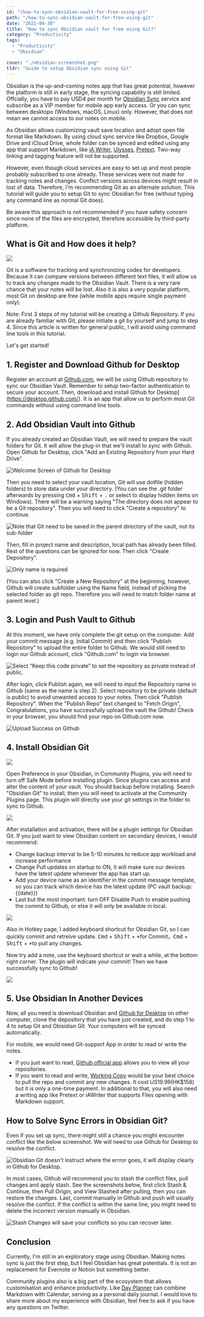 ```yaml
---
id: "/how-to-sync-obsidian-vault-for-free-using-git"
path: "/how-to-sync-obsidian-vault-for-free-using-git"
date: "2021-04-30"
title: "How to sync Obsidian vault for free using Git?"
category: "Productivity"
tags:
  - "Productivity"
  - "Obsidian"

cover: "./obsidian-screenshot.png"
tldr: "Guide to setup Obsidian sync using Git"
---
```


Obsidian is the up-and-coming notes app that has great potential, however the platform is still in early stage, the syncing capability is still limited. Offcially, you have to pay USD4 per month for [Obsidian Sync](https://obsidian.md/sync) service and subscribe as a VIP member for mobile app early access. Or you can sync between desktopo (Windows, macOS, Linux) only. However, that does not mean we cannot access to our notes on mobile.

As Obsidian allows customizing vault save location and adopt open file format like Markdown. By using cloud sync service like Dropbox, Google Drive and iCloud Drive, whole folder can be synced and edited using any app that support Markdown, like  [iA Writer](https://ia.net/writer), [Ulysses](https://ulysses.app/), [Pretext](https://apps.apple.com/us/app/pretext/id1347707000). Two-way linking and tagging feature will not be supported. 

However, even though cloud services are easy to set up and most people probably subscribed to one already. These services were not made for tracking notes and changes. Conflict versions across devices might result in lost of data. Therefore, I'm recommending Git as an alternate solution. This tutorial will guide you to setup Git to sync Obsidian for free (without typing any command line as normal Git does).

Be aware this approach is not recommended if you have safety concern since none of the files are encrypted, therefore accessible by third-party platform.

## What is Git and How does it help?

![](git-branches-merge.png)

Git is a software for tracking and synchronizing codes for developers. Because it can compare versions between different text files, it will allow us to track any changes made to the Obsidian Vault. There is a very rare chance that your notes will be lost. Also it is also a very popular platform, most Git on desktop are free (while mobile apps require single payment only).

Note: First 3 steps of my tutorial will be creating a Github Repository. If you are already familiar with Git, please initiate a git by yourself and jump to step 4. Since this article is written for general public, I will avoid using command line tools in this tutorial.

Let's get started!

## 1. Register and Download Github for Desktop
Register an account at [Github.com](https://github.com/), we will be using Github repository to sync our Obsidian Vault. Remember to setup two-factor authentication to secure your account. Then, download and install Github for Desktop](https://desktop.github.com/). It is an app that allow us to perform most Git commands without using command line tools.

## 2. Add Obsidian Vault into Github
If you already created an Obsidian Vault, we will need to prepare the vault folders for Git. It will allow the plug-in that we'll install to sync with Github. Open Github for Desktop, click "Add an Existing Repository from your Hard Drive".

![Welcome Screen of Github for Desktop](./obsidian-github-desktop.png)

Then you need to select your vault location, Git will use dotfile (hidden folders) to store data under your directory. (You can see the .git folder afterwards by pressing <kbd>Cmd</kbd> + <kbd>Shift</kbd> + <kbd>.</kbd> or select to display hidden items on Windows). There will be a warning saying "The directory does not appear to be a Git repository".  Then you will need to click "Create a repository" to continue.

![Note that Git need to be saved in the parent directory of the vault, not its sub-folder](./obsidian-github-create-repo.png)

Then, fill in  project name and description, local path has already been filled. Rest of the questions can be ignored for now. Then click "Create Depository".

![Only name is required](./obsidian-github-config.png)

(You can also click "Create a New Repository" at the beginning, however, Github will create subfolder using the Name field, instead of picking the selected folder as git repo. Therefore you will need to match folder name at parent level.)

## 3. Login and Push Vault to Github

At this moment, we have only complete the git setup on the computer. Add your commit message (e.g. Initial Commit) and then click "Publish Repository" to upload the entire folder to Github. We would still need to login our Github account, click "Github.com" to login via browser.

![Select “Keep this code private” to set the repository as private instead of public.](./obsidian-github-login.png)

After login, click Publish again, we will need to input the Repository name in Github (same as the name is step 2). Select repository to be private (default is public) to avoid unwanted access to your notes. Then click "Publish Repository". When the "Publish Repo" text changed to "Fetch Origin", Congratulations, you have successfully upload the vault the Github! Check in your browser, you should find your repo on Github.com now. 

![Upload Success on Github](./obsidian-github-website.png)

##  4. Install Obsidian Git

![](./obsidian-preference-plugin.png)

Open Preference in your Obsidian, in Community Plugins, you will need to turn off Safe Mode before installing plugin. Since plugins can access and alter the content of your vault. You should backup before installing. Search "Obsidian Git" to install, then you will need to activate at the Community Plugins page. This plugin will directly use your git settings in the folder to sync to Github.


![](./obsidian-git-config.png)

After installation and activation, there will be a plugin settings for Obsidian Git. If you just want to view Obsidian content on secondary devices, I would recommend:
- Change backup interval to be 5-10 minutes to reduce app workload and increase performance
- Change Pull updates on startup to ON, it will make sure our devices have the latest update whenever the app has start up. 
- Add your device name as an identifier in the commit message template, so you can track which device has the latest update (PC vault backup: {{date}})
- Last but the most important:  turn OFF Disable Push to enable pushing the commit to Github, or else it will only be available in local.

![](./obsidian-plugin.png)

Also in Hotkey page, I added keyboard shortcut for Obsidian Git, so I can quickly commit and retreive update.  <kbd>Cmd</kbd> + <kbd>Shift</kbd> + <kbd>+</kbd>for Commit，<kbd>Cmd</kbd> + <kbd>Shift</kbd> + <kbd>+</kbd>to pull any changes.

Now try add a note, use the keyboard shortcut or wait a while, at the bottom right corner. The plugin will indicate your commit! Then we have successfully sync to Github! 

![](./obsidian-github-updated.png)

## 5. Use Obsidian In Another Devices

Now, all you need is download Obsidian and [Github for Desktop](https://desktop.github.com/) on other computer, clone the depository that you have just created, and do step 1 to 4 to setup Git and Obisidian Git. Your computers will be synced automatically.

For mobile, we would need Git-support App in order to read or write the notes.
- If you just want to read, [Github official app]((https://github.com/mobile)) allows you to view all your repositories.
- If you want to read and write, [Working Copy](https://workingcopyapp.com/) would be your best choice to pull the repo and commit any new changes. It cost US19.99(HK$158) but it is only a one-time payment. In additional to that, you will also need a writing app like Pretext or iAWriter that supports Files opening with Markdown support.


## How to Solve Sync Errors in Obsidian Git?

Even if you set up sync, there might still a chance you might encounter conflict like the below screenshot. We will need to use Github for Desktop to resolve the conflict.

![Obsidian Git doesn't instruct where the errror goes, it will display clearly in Github for Desktop.](./obsidian-sync-error.png)

In most cases, Github will recommend you to stash the conflict files, pull changes and apply stash. See the screenshots below, first click Stash & Continue, then Pull Origin, and View Stashed after pulling, then you can restore the changes. Last, commit manually in Github and push will usually resolve the conflict.  If the conflict is within the same line, you might need to delete the incorrect version manually in Obsidian.

![Stash Changes will save your conflicts so you can recover later.](./obsidian-github-stash.png)

## Conclusion

Currently, I'm still in an exploratory stage using Obsidian. Making notes sync is just the first step, but I feel Obsidian has great potentials. It is not an replacement for Evernote or Notion but something better. 

Community plugins also is a big part of the ecosystem that allows customisation and enhance productivity. Like [Day Planner](https://github.com/lynchjames/obsidian-day-planner) can combine Markdown with Calendar, serving as a personal daily journal. I would love to share more about my experience with Obsidian, feel free to ask if you have any questions on Twitter.
